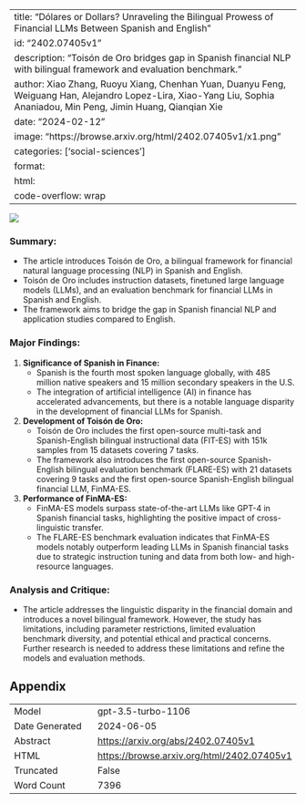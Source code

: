 
---
title: "Dólares or Dollars? Unraveling the Bilingual Prowess of Financial LLMs Between Spanish and English"
id: "2402.07405v1"
description: "Toisón de Oro bridges gap in Spanish financial NLP with bilingual framework and evaluation benchmark."
author: Xiao Zhang, Ruoyu Xiang, Chenhan Yuan, Duanyu Feng, Weiguang Han, Alejandro Lopez-Lira, Xiao-Yang Liu, Sophia Ananiadou, Min Peng, Jimin Huang, Qianqian Xie
date: "2024-02-12"
image: "https://browse.arxiv.org/html/2402.07405v1/x1.png"
categories: ['social-sciences']
format:
  html:
    code-overflow: wrap
---

![](https://browse.arxiv.org/html/2402.07405v1/x1.png)

### **Summary:**
- The article introduces Toisón de Oro, a bilingual framework for financial natural language processing (NLP) in Spanish and English.
- Toisón de Oro includes instruction datasets, finetuned large language models (LLMs), and an evaluation benchmark for financial LLMs in Spanish and English.
- The framework aims to bridge the gap in Spanish financial NLP and application studies compared to English.

### **Major Findings:**
1. **Significance of Spanish in Finance:**
   - Spanish is the fourth most spoken language globally, with 485 million native speakers and 15 million secondary speakers in the U.S.
   - The integration of artificial intelligence (AI) in finance has accelerated advancements, but there is a notable language disparity in the development of financial LLMs for Spanish.

2. **Development of Toisón de Oro:**
   - Toisón de Oro includes the first open-source multi-task and Spanish-English bilingual instructional data (FIT-ES) with 151k samples from 15 datasets covering 7 tasks.
   - The framework also introduces the first open-source Spanish-English bilingual evaluation benchmark (FLARE-ES) with 21 datasets covering 9 tasks and the first open-source Spanish-English bilingual financial LLM, FinMA-ES.

3. **Performance of FinMA-ES:**
   - FinMA-ES models surpass state-of-the-art LLMs like GPT-4 in Spanish financial tasks, highlighting the positive impact of cross-linguistic transfer.
   - The FLARE-ES benchmark evaluation indicates that FinMA-ES models notably outperform leading LLMs in Spanish financial tasks due to strategic instruction tuning and data from both low- and high-resource languages.

### **Analysis and Critique:**
- The article addresses the linguistic disparity in the financial domain and introduces a novel bilingual framework. However, the study has limitations, including parameter restrictions, limited evaluation benchmark diversity, and potential ethical and practical concerns. Further research is needed to address these limitations and refine the models and evaluation methods.

## Appendix

|          |          |
|----------|----------|
| Model     | gpt-3.5-turbo-1106       |
| Date Generated     | 2024-06-05       |
| Abstract | [https://arxiv.org/abs/2402.07405v1](https://arxiv.org/abs/2402.07405v1)        |
| HTML     | [https://browse.arxiv.org/html/2402.07405v1](https://browse.arxiv.org/html/2402.07405v1)       |
| Truncated       | False       |
| Word Count       | 7396       |